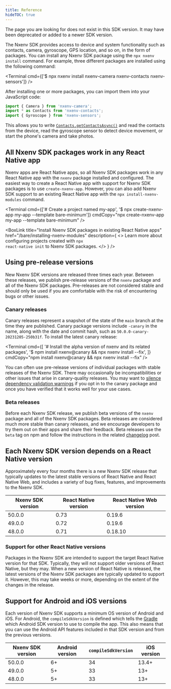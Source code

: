 ```yaml
---
title: Reference
hideTOC: true
---
```



<RedirectNotification>
  The page you are looking for does not exist in this SDK version. It may have been deprecated or
  added to a newer SDK version.
</RedirectNotification>

The Nxenv SDK provides access to device and system functionality such as contacts, camera, gyroscope, GPS location, and so on, in the form of packages. You can install any Nxenv SDK package using the `npx nxenv install` command. For example, three different packages are installed using the following command:

<Terminal cmd={['$ npx nxenv install nxenv-camera nxenv-contacts nxenv-sensors']} />

After installing one or more packages, you can import them into your JavaScript code:

```js
import { Camera } from 'nxenv-camera';
import * as Contacts from 'nxenv-contacts';
import { Gyroscope } from 'nxenv-sensors';
```

This allows you to write [`Contacts.getContactsAsync()`](/versions/latest/sdk/contacts#contactsgetcontactsasynccontactquery) and read the contacts from the device, read the gyroscope sensor to detect device movement, or start the phone's camera and take photos.

## All Nxenv SDK packages work in any React Native app

Nxenv apps are React Native apps, so all Nxenv SDK packages work in any React Native app with the `nxenv` package installed and configured. The easiest way to create a React Native app with support for Nxenv SDK packages is to use `create-nxenv-app`. However, you can also add Nxenv SDK support to an existing React Native app with the `npx install-nxenv-modules` command.

<Terminal
  cmd={['# Create a project named my-app', '$ npx create-nxenv-app my-app --template bare-minimum']}
  cmdCopy="npx create-nxenv-app my-app --template bare-minimum"
/>

<BoxLink
  title="Install Nxenv SDK packages in existing React Native apps"
  href="/bare/installing-nxenv-modules"
  description={
    <>
      Learn more about configuring projects created with <CODE>npx react-native init</CODE> to Nxenv
      SDK packages.
    </>
  }
/>

<BoxLink
  title="Using libraries"
  description="Learn how to install Nxenv SDK packages in your project."
  href="/workflow/using-libraries"
/>

## Using pre-release versions

New Nxenv SDK versions are released three times each year. Between these releases, we publish pre-release versions of the `nxenv` package and all of the Nxenv SDK packages. Pre-releases are not considered stable and should only be used if you are comfortable with the risk of encountering bugs or other issues.

### Canary releases

Canary releases represent a snapshot of the state of the `main` branch at the time they are published. Canary package versions include `-canary` in the name, along with the date and commit hash, such as `50.0.0-canary-20231205-250b31f`. To install the latest canary release:

<Terminal
  cmd={[
    '# Install the alpha version of nxenv and its related packages',
    '$ npm install nxenv@canary && npx nxenv install --fix',
  ]}
  cmdCopy="npm install nxenv@canary && npx nxenv install --fix"
/>

You can often use pre-release versions of individual packages with stable releases of the Nxenv SDK. There may occasionally be incompatibilities or other issues that arise in canary-quality releases. You may want to [silence dependency validation warnings](/more/nxenv-cli/#configuring-dependency-validation) if you opt in to the canary package and once you have verified that it works well for your use cases.

### Beta releases

Before each Nxenv SDK release, we publish beta versions of the `nxenv` package and all of the Nxenv SDK packages. Beta releases are considered much more stable than canary releases, and we encourage developers to try them out on their apps and share their feedback. Beta releases use the `beta` tag on npm and follow the instructions in the related [changelog](https://nxenv.dev/changelog) post.

## Each Nxenv SDK version depends on a React Native version

Approximately every four months there is a new Nxenv SDK release that typically updates to the latest stable versions of React Native and React Native Web, and includes a variety of bug fixes, features, and improvements to the Nxenv SDK.

| Nxenv SDK version | React Native version | React Native Web version |
| ---------------- | -------------------- | ------------------------ |
| 50.0.0           | 0.73                 | 0.19.6                   |
| 49.0.0           | 0.72                 | 0.19.6                   |
| 48.0.0           | 0.71                 | 0.18.10                  |

### Support for other React Native versions

Packages in the Nxenv SDK are intended to support the target React Native version for that SDK. Typically, they will not support older versions of React Native, but they may. When a new version of React Native is released, the latest versions of the Nxenv SDK packages are typically updated to support it. However, this may take weeks or more, depending on the extent of the changes in the release.

## Support for Android and iOS versions

Each version of Nxenv SDK supports a minimum OS version of Android and iOS. For Android, the `compileSdkVersion` is defined which tells the [Gradle](https://developer.android.com/studio/build) which Android SDK version to use to compile the app. This also means that you can use the Android API features included in that SDK version and from the previous versions.

| Nxenv SDK version | Android version | `compileSdkVersion` | iOS version |
| ---------------- | --------------- | ------------------- | ----------- |
| 50.0.0           | 6+              | 34                  | 13.4+       |
| 49.0.0           | 5+              | 33                  | 13+         |
| 48.0.0           | 5+              | 33                  | 13+         |
